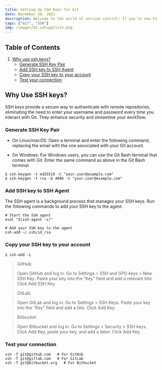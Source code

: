 ```yaml
---
title: Setting Up SSH Keys for Git
date: November 28, 2023
description: Welcome to the world of version control! If you're new to Git or looking to enhance your workflow, setting up SSH keys is a crucial step. In this post, we'll walk through the process of configuring SSH keys for GitHub, GitLab and BitBucket.
tags: ["Git", "SSH"]
img: /images/02.setupgitssh.png
---
```


## Table of Contents

1. [Why use ssh keys?](#why-use-ssh-keys)
   - [Generate SSH Key Pair](#generate-ssh-key-pair)
   - [Add SSH key to SSH Agent](#add-ssh-key-to-ssh-agent)
   - [Copy your SSH key to your account](#copy-your-ssh-key-to-your-account)
   - [Test your connection](#test-your-connection)

## Why Use SSH keys?

SSH keys provide a secure way to authenticate with remote repositories, eliminating the need to enter your username and password every time you interact with Git. They enhance security and streamline your workflow.

### Generate SSH Key Pair

- On Linux/macOS:
  Open a terminal and enter the following command, replacing the email with the one associated with your Git account.

- On Windows:
  For Windows users, you can use the Git Bash terminal that comes with Git. Enter the same command as above in the Git Bash terminal.

```
$ ssh-keygen -t ed25519 -C "your.user@example.com"
$ ssh-keygen -t rsa -b 4096 -C "your.user@example.com"
```

### Add SSH key to SSH Agent

The SSH agent is a background process that manages your SSH keys. Run the following commands to add your SSH key to the agent:

```
# Start the SSH agent
eval "$(ssh-agent -s)"

# Add your SSH key to the agent
ssh-add ~/.ssh/id_rsa
```

### Copy your SSH key to your account

```
$ ssh-add -L
```

> GitHub:
>
> Open GitHub and log in.
> Go to Settings > SSH and GPG keys > New SSH Key.
> Paste your key into the "Key" field and add a relevant title.
> Click Add SSH Key.

> GitLab:
>
> Open GitLab and log in.
> Go to Settings > SSH Keys.
> Paste your key into the "Key" field and add a title.
> Click Add Key.

> Bitbucket:
>
> Open Bitbucket and log in.
> Go to Settings > Security > SSH keys.
> Click Add Key, paste your key, and add a label.
> Click Add Key.

### Test your connection

```
ssh -T git@github.com   # For GitHub
ssh -T git@gitlab.com   # For GitLab
ssh -T git@bitbucket.org   # For Bitbucket
```
